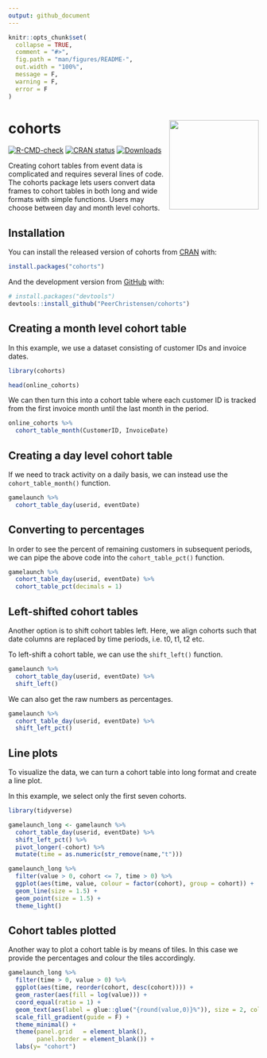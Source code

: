 ```yaml
---
output: github_document
---
```


<!-- README.md is generated from README.Rmd. Please edit that file -->

```r
knitr::opts_chunk$set(
  collapse = TRUE,
  comment = "#>",
  fig.path = "man/figures/README-",
  out.width = "100%",
  message = F,
  warning = F,
  error = F
)
```

# cohorts <a><img src='man/figures/cohorts_ppt.png' align="right" height="180" /></a>

<!-- badges: start -->
[![R-CMD-check](https://github.com/PeerChristensen/cohorts/actions/workflows/R-CMD-check.yaml/badge.svg)](https://github.com/PeerChristensen/cohorts/actions/workflows/R-CMD-check.yaml)
[![CRAN status](https://www.r-pkg.org/badges/version/cohorts)](https://CRAN.R-project.org/package=cohorts)
[![Downloads](https://cranlogs.r-pkg.org/badges/grand-total/cohorts)](https://cranlogs.r-pkg.org/badges/grand-total/cohorts)
<!-- badges: end -->

Creating cohort tables from event data is complicated and requires several lines of code.
The cohorts package lets users convert data frames to cohort tables in both long and wide formats with simple functions. Users may choose between day and month level cohorts.

## Installation

You can install the released version of cohorts from [CRAN](https://CRAN.R-project.org) with:

```r
install.packages("cohorts")
```

And the development version from [GitHub](https://github.com/) with:

```r
# install.packages("devtools")
devtools::install_github("PeerChristensen/cohorts")
```

## Creating a month level cohort table

In this example, we use a dataset consisting of customer IDs and invoice dates.

```r
library(cohorts)

head(online_cohorts)
```

We can then turn this into a cohort table where each customer ID is tracked from the first invoice month until the last month in the period.

```r
online_cohorts %>%
  cohort_table_month(CustomerID, InvoiceDate)
```

## Creating a day level cohort table

If we need to track activity on a daily basis, we can instead use the `cohort_table_month()` function.

```r
gamelaunch %>%
  cohort_table_day(userid, eventDate)
```

## Converting to percentages

In order to see the percent of remaining customers in subsequent periods, we can pipe the above code into the `cohort_table_pct()` function.

```r
gamelaunch %>%
  cohort_table_day(userid, eventDate) %>%
  cohort_table_pct(decimals = 1)
```

## Left-shifted cohort tables

Another option is to shift cohort tables left. Here, we align cohorts such that date columns are replaced by time periods, i.e. t0, t1, t2 etc.

To left-shift a cohort table, we can use the `shift_left()` function.

```r
gamelaunch %>%
  cohort_table_day(userid, eventDate) %>%
  shift_left()
```

We can also get the raw numbers as percentages.

```r
gamelaunch %>%
  cohort_table_day(userid, eventDate) %>%
  shift_left_pct()
```

## Line plots

To visualize the data, we can turn a cohort table into long format and create a line plot.

In this example, we select only the first seven cohorts.

```r
library(tidyverse)

gamelaunch_long <- gamelaunch %>%
  cohort_table_day(userid, eventDate) %>%
  shift_left_pct() %>%
  pivot_longer(-cohort) %>%
  mutate(time = as.numeric(str_remove(name,"t"))) 

gamelaunch_long %>%
  filter(value > 0, cohort <= 7, time > 0) %>%
  ggplot(aes(time, value, colour = factor(cohort), group = cohort)) +
  geom_line(size = 1.5) +
  geom_point(size = 1.5) +
  theme_light()
```

## Cohort tables plotted

Another way to plot a cohort table is by means of tiles. In this case we provide the percentages and colour the tiles accordingly.

```r
gamelaunch_long %>%
  filter(time > 0, value > 0) %>%
  ggplot(aes(time, reorder(cohort, desc(cohort)))) +
  geom_raster(aes(fill = log(value))) +
  coord_equal(ratio = 1) +
  geom_text(aes(label = glue::glue("{round(value,0)}%")), size = 2, color = "snow") +
  scale_fill_gradient(guide = F) +
  theme_minimal() +
  theme(panel.grid   = element_blank(),
        panel.border = element_blank()) +
  labs(y= "cohort")
```


